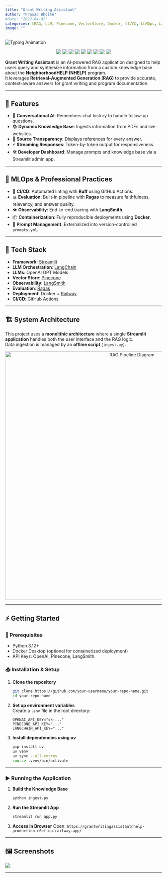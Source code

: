```yaml
---
title: "Grant Writing Assistant"
author: "Prasad Bhoite"
#date: "2022-04-02"
categories: [RAG, LLM, Pinecone, VectorStore, Docker, CI/CD, LLMOps, Langsmith, Railway, Streamlit]
image: ""
---
```


 


<div align="center">

<img src="https://readme-typing-svg.herokuapp.com?font=Orbitron&size=30&duration=3000&pause=1000&color=6700FD&center=true&vCenter=true&width=850&lines=An+Advanced+AI+Application+for+NHELP" alt="Typing Animation" />

</div>

<p align="center">
<img src="https://img.shields.io/badge/Python-3776AB?style=for-the-badge&logo=python&logoColor=white"/>
<img src="https://img.shields.io/badge/Streamlit-FF4B4B?style=for-the-badge&logo=streamlit&logoColor=white"/>
<img src="https://img.shields.io/badge/LangChain-FFFFFF?style=for-the-badge"/>
<img src="https://img.shields.io/badge/OpenAI-412991?style=for-the-badge&logo=openai&logoColor=white"/>
<img src="https://img.shields.io/badge/Pinecone-3C55F2?style=for-the-badge&logo=pinecone&logoColor=white"/>
<img src="https://img.shields.io/badge/Docker-2496ED?style=for-the-badge&logo=docker&logoColor=white"/>
<img src="https://img.shields.io/badge/GitHub_Actions-2088FF?style=for-the-badge&logo=github-actions&logoColor=white"/>
<img src="https://img.shields.io/badge/LangSmith-FB923C?style=for-the-badge&logo=langchain&logoColor=white"/>
<img src="https://img.shields.io/badge/Railway-000000?style=for-the-badge&logo=railway&logoColor=white"/>
</p>

::: {.callout-tip icon="🧑‍💼"}
**Grant Writing Assistant** is an AI-powered RAG application designed to help users query and synthesize information from a custom knowledge base about the **NeighborhoodHELP (NHELP)** program.  
It leverages **Retrieval-Augmented Generation (RAG)** to provide accurate, context-aware answers for grant writing and program documentation.
:::

---

## 🚀 Features

- 💬 **Conversational AI**: Remembers chat history to handle follow-up questions.
- 📚 **Dynamic Knowledge Base**: Ingests information from PDFs and live websites.
- 🔎 **Source Transparency**: Displays references for every answer.
- ⚡ **Streaming Responses**: Token-by-token output for responsiveness.
- 🛠️ **Developer Dashboard**: Manage prompts and knowledge base via a Streamlit admin app.

---

## 🧱 MLOps & Professional Practices

- 🔄 **CI/CD**: Automated linting with **Ruff** using GitHub Actions.  
- 📊 **Evaluation**: Built-in pipeline with **Ragas** to measure faithfulness, relevancy, and answer quality.  
- 👁️ **Observability**: End-to-end tracing with **LangSmith**.  
- 📦 **Containerization**: Fully reproducible deployments using **Docker**.  
- 📝 **Prompt Management**: Externalized into version-controlled `prompts.yml`.  

---

## 🧬 Tech Stack

- **Framework**: [Streamlit](https://streamlit.io/)  
- **LLM Orchestration**: [LangChain](https://www.langchain.com/)  
- **LLMs**: OpenAI GPT Models  
- **Vector Store**: [Pinecone](https://www.pinecone.io/)  
- **Observability**: [LangSmith](https://docs.smith.langchain.com/)  
- **Evaluation**: [Ragas](https://docs.ragas.io/)  
- **Deployment**: Docker + [Railway](https://railway.app/)  
- **CI/CD**: GitHub Actions  

---

## 🏗️ System Architecture

This project uses a **monolithic architecture** where a single **Streamlit application** handles both the user interface and the RAG logic.  
Data ingestion is managed by an **offline script** (`ingest.py`).

<p align="center">
  <img src="Rag1.drawio.svg" alt="RAG Pipeline Diagram" width="800"/>
</p>

---

## ⚡ Getting Started

### 🔧 Prerequisites
- Python 3.12+  
- Docker Desktop (optional for containerized deployment)  
- API Keys: OpenAI, Pinecone, LangSmith  

### 📥 Installation & Setup

1. **Clone the repository**
   ```bash
   git clone https://github.com/your-username/your-repo-name.git
   cd your-repo-name
   ```

2. **Set up environment variables**  
   Create a `.env` file in the root directory:
   ```env
   OPENAI_API_KEY="sk-..."
   PINECONE_API_KEY="..."
   LANGCHAIN_API_KEY="..."
   ```

3. **Install dependencies using uv**
   ```bash
   pip install uv
   uv venv
   uv sync --all-extras
   source .venv/bin/activate
   ```

---

### ▶️ Running the Application

1. **Build the Knowledge Base**
   ```bash
   python ingest.py
   ```

2. **Run the Streamlit App**
   ```bash
   streamlit run app.py
   ```

3. **Access in Browser**
   Open: `https://grantwritingassistantnhelp-production-c6ef.up.railway.app/`

---


## 🖼️ Screenshots

![](RAGPoweredGrantWriter.png)

---